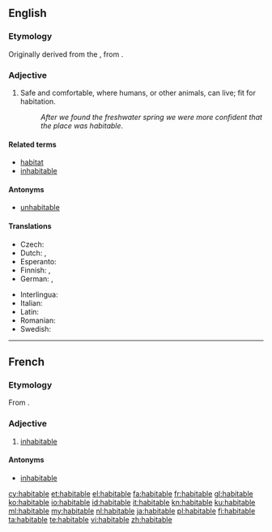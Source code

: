==English==

===Etymology===
Originally derived from the {{etyl|la}} {{term|habitabilis|habitābilis|habitable|lang=la}}, from {{term|habito|habitō|dwell, live|lang=la}}.

===Adjective===
{{en-adj}}

# Safe and comfortable, where humans, or other animals, can live; fit for habitation.
#: ''After we found the freshwater spring we were more confident that the place was habitable''.

====Related terms====
* [[habitat]]
* [[inhabitable]]

====Antonyms====
* [[unhabitable]]

====Translations====
{{trans-top|where humans or other animals can live}}
* Czech: {{t-|cs|obyvatelný}}
* Dutch: {{t+|nl|bewoonbaar}}, {{t+|nl|bewoonbare}}
* Esperanto: {{t-|eo|enloĝebla}}
* Finnish: {{t-|fi|asuttava}}, {{t-|fi|asuinkelpoinen}}
* German: {{t+|de|bewohnbar}}, {{t+|de|habitabel}}
{{trans-mid}}
* Interlingua: {{t-|ia|habitabile}}
* Italian: {{t+|it|abitabile}}
* Latin: {{t-|la|habitabilis}}
* Romanian: {{t-|ro|locuibil}}
* Swedish: {{t+|sv|beboelig}}
{{trans-bottom}}

----

==French==

===Etymology===
From {{etyl|la|fr}} {{term|habitabilis|lang=la}}.

===Adjective===
{{fr-adj-mf}}

# [[inhabitable]]

====Antonyms====
* [[inhabitable]]

[[cy:habitable]]
[[et:habitable]]
[[el:habitable]]
[[fa:habitable]]
[[fr:habitable]]
[[gl:habitable]]
[[ko:habitable]]
[[io:habitable]]
[[id:habitable]]
[[it:habitable]]
[[kn:habitable]]
[[ku:habitable]]
[[ml:habitable]]
[[my:habitable]]
[[nl:habitable]]
[[ja:habitable]]
[[pl:habitable]]
[[fi:habitable]]
[[ta:habitable]]
[[te:habitable]]
[[vi:habitable]]
[[zh:habitable]]
